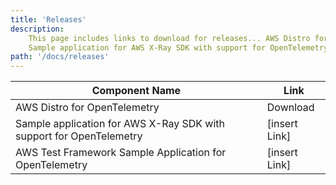 ```yaml
---
title: 'Releases'
description:
    This page includes links to download for releases... AWS Distro for OpenTelemetry ...
    Sample application for AWS X-Ray SDK with support for OpenTelemetry ... AWS Test Framework Sample Application for OpenTelemetry
path: '/docs/releases'
---
```



| Component Name                                                      | Link |
|---------------------------------------------------------------------|---------------|
| AWS Distro for OpenTelemetry                                        | <Link to="/download">Download</Link> |
| Sample application for AWS X-Ray SDK with support for OpenTelemetry | [insert Link] |
| AWS Test Framework Sample Application for OpenTelemetry             | [insert Link] |